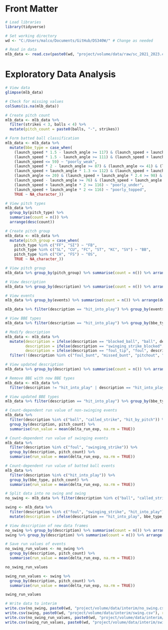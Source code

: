 # Front Matter ##########

```r
# Load libraries
library(tidyverse)

# Set working directory
wd <- "C:/Users/malco/Documents/GitHub/DS340W/" # Change as needed

# Read in data
mlb_data <- read.csv(paste0(wd, "project/volume/data/raw/sc_2021_2023.csv"))
```

# Exploratory Data Analysis ##########

```r
# View data
glimpse(mlb_data)
```
```r
# Check for missing values
colSums(is.na(mlb_data))
```

```r
# Create pitch count
mlb_data <- mlb_data %>%
  filter(strikes < 3, balls < 4) %>%
  mutate(pitch_count = paste0(balls, "-", strikes))
```

```r
# Form batted ball classification
mlb_data <- mlb_data %>%
  mutate(bbe_type = case_when(
    (launch_speed * 1.5 - launch_angle >= 117) & (launch_speed + launch_angle >= 124) & (launch_speed >= 98) & (launch_angle > 4 & launch_angle < 50) ~ "barrel",
    (launch_speed * 1.5 - launch_angle >= 111) & (launch_speed + launch_angle >= 119) & (launch_speed >= 95) & (launch_angle > 0 & launch_angle < 52) ~ "solid_contact",
    (launch_speed <= 59) ~ "poorly_weak",
    (launch_speed * 2 - launch_angle >= 87) & (launch_angle <= 41) & (launch_speed * 2 + launch_angle <= 175) & (launch_speed + launch_angle * 1.3 >= 89) & (launch_speed > 59 & launch_speed < 72) ~ "flare_burner",
    (launch_speed + launch_angle * 1.3 <= 112) & (launch_speed + launch_angle * 1.55 >= 92) & (launch_speed > 72 & launch_speed < 86) ~ "flare_burner",
    (launch_angle <= 20) & (launch_speed + launch_angle * 2.4 >= 98) & (launch_speed > 86 & launch_speed < 95) ~ "flare_burner",
    (launch_speed - launch_angle >= 76) & (launch_speed + launch_angle * 2.4 >= 98) & (launch_speed >= 95) & (launch_angle <= 30) ~ "flare_burner",
    (launch_speed + launch_angle * 2 >= 116) ~ "poorly_under",
    (launch_speed + launch_angle * 2 <= 116) ~ "poorly_topped",
    TRUE ~ NA_character_))
```

```r
# View pitch types
mlb_data %>%
  group_by(pitch_type) %>%
  summarise(count = n()) %>%
  arrange(desc(count))
```

```r
# Create pitch group
mlb_data <- mlb_data %>%
  mutate(pitch_group = case_when(
    pitch_type %in% c("FF", "SI") ~ "FB",
    pitch_type %in% c("SL", "CU", "FC", "ST", "KC", "SV") ~ "BB",
    pitch_type %in% c("CH", "FS") ~ "OS",
    TRUE ~ NA_character_))
```

```r
# View pitch group
mlb_data %>% group_by(pitch_group) %>% summarise(count = n()) %>% arrange(desc(count))
```

```r
# View description
mlb_data %>% group_by(description) %>% summarise(count = n()) %>% arrange(desc(count))
```

```r
# View events
mlb_data %>% group_by(events) %>% summarise(count = n()) %>% arrange(desc(count))

mlb_data %>% filter(description == "hit_into_play") %>% group_by(events) %>% summarise(count = n()) %>% arrange(desc(count))
```

```r
# View BBE types
mlb_data %>% filter(description == "hit_into_play") %>% group_by(bbe_type) %>% summarise(count = n())
```

```r
# Modify description
mlb_data <- mlb_data %>%
  mutate(description = ifelse(description == "blocked_ball", "ball", description),
         description = ifelse(description == "swinging_strike_blocked", "swinging_strike", description),
         description = ifelse(description == "foul_tip", "foul", description)) %>%
  filter(!(description %in% c("foul_bunt", "missed_bunt", "pitchout", "bunt_foul_tip", "foul_pitchout", "unknown_strike")))
```

```r
# View updated description
mlb_data %>% group_by(description) %>% summarise(count = n()) %>% arrange(desc(count))
```

```r
# Remove BBE with now BBE types
mlb_data <- mlb_data %>%
  filter(description != "hit_into_play" | description == "hit_into_play" & !is.na(bbe_type))
```

```r
# View updated BBE types
mlb_data %>% filter(description == "hit_into_play") %>% group_by(bbe_type) %>% summarise(count = n())
```

```r
# Count-dependent run value of non-swinging events
mlb_data %>%
  filter(description %in% c("ball", "called_strike", "hit_by_pitch")) %>%
  group_by(description, pitch_count) %>%
  summarise(run_value = mean(delta_run_exp, na.rm = TRUE))
```

```r
# Count-dependent run value of swinging events
mlb_data %>%
  filter(description %in% c("foul", "swinging_strike")) %>%
  group_by(description, pitch_count) %>%
  summarise(run_value = mean(delta_run_exp, na.rm = TRUE))
```

```r
# Count-dependent run value of batted ball events
mlb_data %>%
  filter(description %in% c("hit_into_play")) %>%
  group_by(bbe_type, pitch_count) %>%
  summarise(run_value = mean(delta_run_exp, na.rm = TRUE))
```

```r
# Split data into no swing and swing
no_swing <- mlb_data %>% filter(description %in% c("ball", "called_strike", "hit_by_pitch"))

swing <- mlb_data %>%
  filter(description %in% c("foul", "swinging_strike", "hit_into_play")) %>%
  mutate(description = ifelse(description == "hit_into_play", bbe_type, description))
```

```r
# View description of new data frames
no_swing %>% group_by(description) %>% summarise(count = n()) %>% arrange(desc(count))
swing %>% group_by(description) %>% summarise(count = n()) %>% arrange(desc(count))
```

```r
# Save run values of events
no_swing_run_values <- no_swing %>%
  group_by(description, pitch_count) %>%
  summarise(run_value = mean(delta_run_exp, na.rm = TRUE))

no_swing_run_values

swing_run_values <- swing %>%
  group_by(description, pitch_count) %>%
  summarise(run_value = mean(delta_run_exp, na.rm = TRUE))

swing_run_values
```

```r
# Write data to interim
write.csv(no_swing, paste0(wd, "project/volume/data/interim/no_swing.csv"), row.names = FALSE)
write.csv(swing, paste0(wd, "project/volume/data/interim/swing.csv"), row.names = FALSE)
write.csv(no_swing_run_values, paste0(wd, "project/volume/data/interim/no_swing_run_values.csv"), row.names = FALSE)
write.csv(swing_run_values, paste0(wd, "project/volume/data/interim/swing_run_values.csv"), row.names = FALSE)
```
